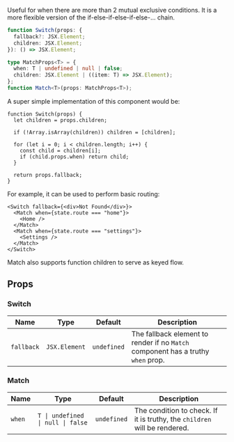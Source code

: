 <Title>{"<Switch> and <Match>"}</Title>

Useful for when there are more than 2 mutual exclusive conditions. It is a more flexible version of the if-else-if-else-if-else-... chain.

```ts
function Switch(props: {
  fallback?: JSX.Element;
  children: JSX.Element;
}): () => JSX.Element;

type MatchProps<T> = {
  when: T | undefined | null | false;
  children: JSX.Element | ((item: T) => JSX.Element);
};
function Match<T>(props: MatchProps<T>);
```

A super simple implementation of this component would be:

```tsx
function Switch(props) {
  let children = props.children;

  if (!Array.isArray(children)) children = [children];

  for (let i = 0; i < children.length; i++) {
    const child = children[i];
    if (child.props.when) return child;
  }

  return props.fallback;
}
```

For example, it can be used to perform basic routing:

```tsx
<Switch fallback={<div>Not Found</div>}>
  <Match when={state.route === "home"}>
    <Home />
  </Match>
  <Match when={state.route === "settings"}>
    <Settings />
  </Match>
</Switch>
```

Match also supports function children to serve as keyed flow.

## Props

### Switch

| Name       | Type          | Default     | Description                                                                      |
| ---------- | ------------- | ----------- | -------------------------------------------------------------------------------- |
| `fallback` | `JSX.Element` | `undefined` | The fallback element to render if no `Match` component has a truthy `when` prop. |

### Match

| Name   | Type                              | Default     | Description                                                               |
| ------ | --------------------------------- | ----------- | ------------------------------------------------------------------------- |
| `when` | `T \| undefined \| null \| false` | `undefined` | The condition to check. If it is truthy, the `children` will be rendered. |
